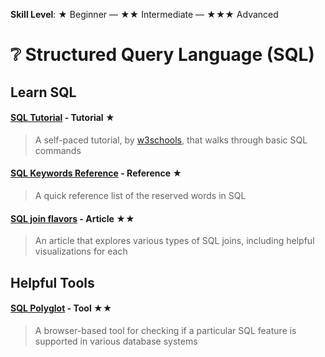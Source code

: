 **Skill Level**: ★ Beginner --- ★★ Intermediate --- ★★★ Advanced

# ❔ Structured Query Language (SQL)

## Learn SQL

#### [**SQL Tutorial**](https://www.w3schools.com/sql/default.asp) **- Tutorial ★**

> A self-paced tutorial, by [w3schools](https://www.w3schools.com/), that walks through basic SQL commands

#### [SQL Keywords Reference](https://www.w3schools.com/sql/sql_ref_keywords.asp) **- Reference** ★

> A quick reference list of the reserved words in SQL

#### [SQL join flavors](https://antonz.org/sql-join/?utm_campaign=Data_Elixir&utm_source=Data_Elixir_453) **- Article** ★★

> An article that explores various types of SQL joins, including helpful visualizations for each

## Helpful Tools

#### [SQL Polyglot](https://codapi.org/sql/) **- Tool** ★★

> A browser-based tool for checking if a particular SQL feature is supported in various database systems
